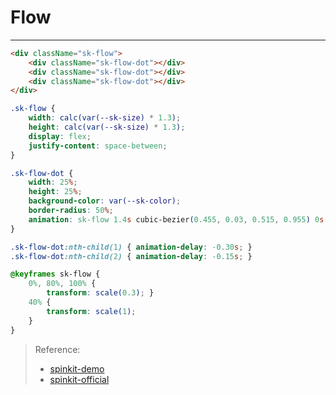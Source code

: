 
<Meta />

<style>
{`
    .sk-flow {
        --sk-size: 40px;
        --sk-color: #1ea7fd;
        width: calc(var(--sk-size) * 1.3);
        height: calc(var(--sk-size) * 1.3);
        display: flex;
        justify-content: space-between;
    }

    .sk-flow-dot {
        width: 25%;
        height: 25%;
        background-color: var(--sk-color);
        border-radius: 50%;
        animation: sk-flow 1.4s cubic-bezier(0.455, 0.03, 0.515, 0.955) 0s infinite both;
    }

    .sk-flow-dot:nth-child(1) { animation-delay: -0.30s; }
    .sk-flow-dot:nth-child(2) { animation-delay: -0.15s; }

    @keyframes sk-flow {
        0%, 80%, 100% {
            transform: scale(0.3); }
        40% {
            transform: scale(1);
        }
    }
`}
</style>

# Flow

<Unstyled>
    <div className="p-20">
        <div className="sk-flow">
            <div className="sk-flow-dot"></div>
            <div className="sk-flow-dot"></div>
            <div className="sk-flow-dot"></div>
        </div>
    </div>
</Unstyled>

---

```html
<div className="sk-flow">
    <div className="sk-flow-dot"></div>
    <div className="sk-flow-dot"></div>
    <div className="sk-flow-dot"></div>
</div>
```

```css
.sk-flow {
    width: calc(var(--sk-size) * 1.3);
    height: calc(var(--sk-size) * 1.3);
    display: flex;
    justify-content: space-between;
}

.sk-flow-dot {
    width: 25%;
    height: 25%;
    background-color: var(--sk-color);
    border-radius: 50%;
    animation: sk-flow 1.4s cubic-bezier(0.455, 0.03, 0.515, 0.955) 0s infinite both;
}

.sk-flow-dot:nth-child(1) { animation-delay: -0.30s; }
.sk-flow-dot:nth-child(2) { animation-delay: -0.15s; }

@keyframes sk-flow {
    0%, 80%, 100% {
        transform: scale(0.3); }
    40% {
        transform: scale(1);
    }
}
```

> Reference:
> - [spinkit-demo](https://tobiasahlin.com/spinkit/)
> - [spinkit-official](https://github.com/tobiasahlin/SpinKit)